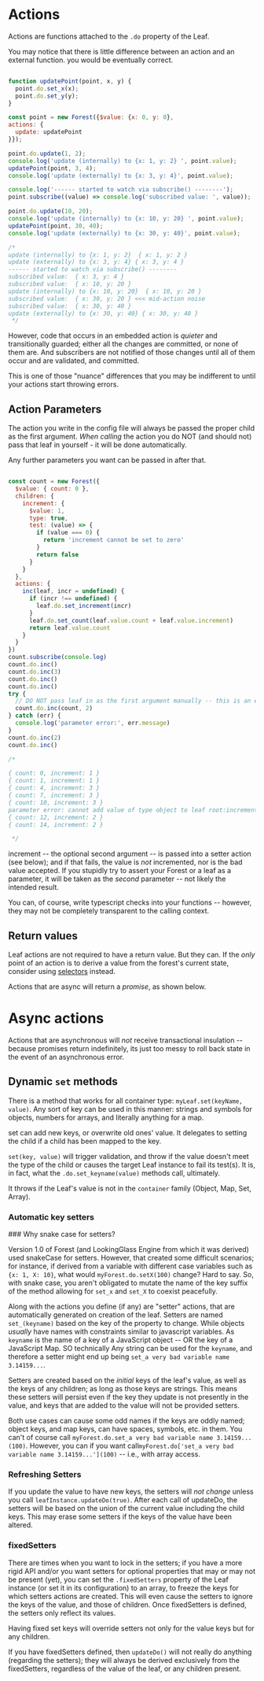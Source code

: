 
# Actions

Actions are functions attached to the `.do` property of the Leaf.

You may notice that there is little difference between an action and an external function. you would be eventually correct.

```javascript

function updatePoint(point, x, y) {
  point.do.set_x(x);
  point.do.set_y(y);
}

const point = new Forest({$value: {x: 0, y: 0},
actions: {
  update: updatePoint
}});

point.do.update(1, 2);
console.log('update (internally) to {x: 1, y: 2} ', point.value);
updatePoint(point, 3, 4);
console.log('update (externally) to {x: 3, y: 4}', point.value);

console.log('------ started to watch via subscribe() --------');
point.subscribe((value) => console.log('subscribed value: ', value));

point.do.update(10, 20);
console.log('update (internally) to {x: 10, y: 20} ', point.value);
updatePoint(point, 30, 40);
console.log('update (externally) to {x: 30, y: 40}', point.value);

/*
update (internally) to {x: 1, y: 2}  { x: 1, y: 2 }
update (externally) to {x: 3, y: 4} { x: 3, y: 4 }
------ started to watch via subscribe() --------
subscribed value:  { x: 3, y: 4 }
subscribed value:  { x: 10, y: 20 }
update (internally) to {x: 10, y: 20}  { x: 10, y: 20 }
subscribed value:  { x: 30, y: 20 } <<< mid-action noise
subscribed value:  { x: 30, y: 40 }
update (externally) to {x: 30, y: 40} { x: 30, y: 40 }
 */

```

However, code that occurs in an embedded action is _quieter_ and transitionally guarded; either all the changes are
committed, or none of them are. And subscribers are not notified of those changes until all of them occur and are
validated, and committed.

This is one of those "nuance" differences that you may be indifferent to until your actions start throwing errors.

## Action Parameters

The action you write in the config file will always be passed the proper child as the first argument. _When calling_ the action
you do NOT (and should not) pass that leaf in yourself - it will be done automatically.

Any further parameters you want can be passed in after that.

```javascript

const count = new Forest({
  $value: { count: 0 },
  children: {
    increment: {
      $value: 1,
      type: true,
      test: (value) => {
        if (value === 0) {
          return 'increment cannot be set to zero'
        }
        return false
      }
    }
  },
  actions: {
    inc(leaf, incr = undefined) {
      if (incr !== undefined) {
        leaf.do.set_increment(incr)
      }
      leaf.do.set_count(leaf.value.count + leaf.value.increment)
      return leaf.value.count
    }
  }
})
count.subscribe(console.log)
count.do.inc()
count.do.inc(3)
count.do.inc()
count.do.inc()
try {
  // DO NOT pass leaf in as the first argument manually -- this is an error.
  count.do.inc(count, 2)
} catch (err) {
  console.log('parameter error:', err.message)
}
count.do.inc(2)
count.do.inc()

/*

{ count: 0, increment: 1 }
{ count: 1, increment: 1 }
{ count: 4, increment: 3 }
{ count: 7, increment: 3 }
{ count: 10, increment: 3 }
parameter error: cannot add value of type object to leaf root:increment:11f7e64b-5877-4615-87df-a151a08f2887 (type number)
{ count: 12, increment: 2 }
{ count: 14, increment: 2 }

 */

```
increment -- the optional second argument -- is passed into a setter action (see below); and if that fails, the value
is _not_ incremented, nor is the bad value accepted. If you stupidly try to assert your Forest or a leaf as a parameter,
it will be taken as the _second_ parameter -- not likely the intended result.

You can, of course, write typescript checks into your functions
-- however, they may not be completely transparent to the calling context.

## Return values

Leaf actions are not required to have a return value. But they can. If the _only_ point of an action is to derive a value
from the forest's current state, consider using [selectors](/features/selectores) instead.

Actions that are async will return a _promise_, as shown below.

# Async actions

Actions that are asynchronous will _not_ receive transactional insulation -- because promises return indefinitely,
its just too messy to roll back state in the event of an asynchronous error.

## Dynamic `set` methods

There is a method that works for all container type: `myLeaf.set(keyName, value)`. Any sort of key can be used in this
manner: strings and symbols for objects, numbers for arrays, and literally anything for a map.

set can add new keys, or overwrite old ones' value. It delegates to setting the child if a child has been mapped to the key.

`set(key, value)` will trigger validation, and throw if the value doesn't meet the type of the child or causes the target
Leaf instance to fail its test(s). It is, in fact, what the `.do.set_keyname(value)` methods call, ultimately.

It throws if the Leaf's value is not in the `container` family (Object, Map, Set, Array).

### Automatic key setters
<Callout className="small">
  ### Why snake case for setters?

  Version 1.0 of Forest (and LookingGlass Engine from which it was derived) used snakeCase for setters. However,
  that created some difficult scenarios; for instance, if derived from a variable with different case variables such as
  `{x: 1, X: 10}`, what would `myForest.do.setX(100)` change? Hard to say. So, with snake case, you aren't obligated
  to mutate the name of the key suffix of the method allowing for `set_x` and `set_X` to coexist peacefully.
</Callout>

Along with the actions you define (if any) are "setter" actions, that are automatically generated on creation
of the leaf. Setters are named `set_(keyname)` based on the key of the property to change. While objects _usually_ have
names with constraints similar to javascript variables. As `keyname` is the name of a key of a JavaScript object
-- OR the key of a JavaScript Map. SO technically Any string can be used for the `keyname`, and therefore a setter
might end up being `set_a very bad variable name 3.14159...`.

Setters are created based on the _initial_ keys of the leaf's value, as well as the keys of any children; as long
as those keys are strings. This means these setters will persist even if the key they update is not presently
in the value, and keys that are added to the value will not be provided setters.

Both use cases can cause some odd names if the keys are oddly named; object keys, and map keys, can have spaces, symbols,
etc. in them. You can't of course call `myForest.do.set_a very bad variable name 3.14159...(100)`.
However, you can if you want call`myForest.do['set_a very bad variable name 3.14159...'](100)` -- i.e., with array access.

### Refreshing Setters

If you update the value to have new keys, the setters will _not change_ unless you call `leafInstance.updateDo(true)`.
After each call of updateDo, the setters will be based on the union of the current value including the child keys.
This may erase some setters if the keys of the value have been altered.

### fixedSetters

There are times when you want to lock in the setters; if you have a more rigid API
and/or you want setters for optional properties that may or may not be present (yet),
you can set the `.fixedSetters` property of the Leaf instance (or set it in its configuration)
to an array, to freeze the keys for which setters actions are created.
This will even cause the setters to ignore the keys of the value, and those of children.
Once fixedSetters is defined, the setters only reflect its values.

Having fixed set keys will override setters not only for the value keys but for any children.

If you have fixedSetters defined, then `updateDo()` will not really do anything (regarding the setters);
they will always be derived exclusively from the fixedSetters, regardless of the value of the leaf, or any children present.
